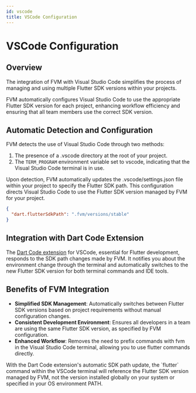 ```yaml
---
id: vscode
title: VSCode Configuration
---
```



# VSCode Configuration

## Overview

The integration of FVM with Visual Studio Code simplifies the process of managing and using multiple Flutter SDK versions within your projects.

FVM automatically configures Visual Studio Code to use the appropriate Flutter SDK version for each project, enhancing workflow efficiency and ensuring that all team members use the correct SDK version.

## Automatic Detection and Configuration

FVM detects the use of Visual Studio Code through two methods:

1. The presence of a .vscode directory at the root of your project.
2. The `TERM_PROGRAM` environment variable set to vscode, indicating that the Visual Studio Code terminal is in use.

Upon detection, FVM automatically updates the .vscode/settings.json file within your project to specify the Flutter SDK path. This configuration directs Visual Studio Code to use the Flutter SDK version managed by FVM for your project.

```json
{
  "dart.flutterSdkPath": ".fvm/versions/stable"
}
```

## Integration with Dart Code Extension

The [Dart Code extension](https://marketplace.visualstudio.com/items?itemName=Dart-Code.dart-code) for VSCode, essential for Flutter development, responds to the SDK path changes made by FVM. It notifies you about the environment change through the terminal and automatically switches to the new Flutter SDK version for both terminal commands and IDE tools.

## Benefits of FVM Integration

-  **Simplified SDK Management**: Automatically switches between Flutter SDK versions based on project requirements without manual configuration changes.
-  **Consistent Development Environment**: Ensures all developers in a team are using the same Flutter SDK version, as specified by FVM configuration.
-  **Enhanced Workflow**: Removes the need to prefix commands with fvm in the Visual Studio Code terminal, allowing you to use flutter commands directly.

<Callout type="warning">
  With the Dart Code extension's automatic SDK path update, the `flutter`
  command within the VSCode terminal will reference the Flutter SDK version managed
  by FVM, not the version installed globally on your system or specified in your
  OS environment PATH.
</Callout>